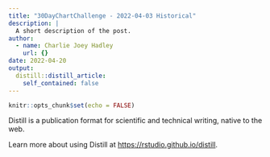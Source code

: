 ```yaml
---
title: "30DayChartChallenge - 2022-04-03 Historical"
description: |
  A short description of the post.
author:
  - name: Charlie Joey Hadley
    url: {}
date: 2022-04-20
output:
  distill::distill_article:
    self_contained: false
---
```



```r
knitr::opts_chunk$set(echo = FALSE)
```

Distill is a publication format for scientific and technical writing, native to the web.

Learn more about using Distill at <https://rstudio.github.io/distill>.


